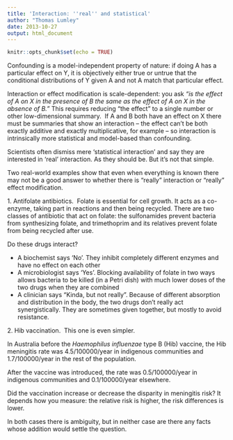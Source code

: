 ```yaml
---
title: 'Interaction: ''real'' and statistical'
author: "Thomas Lumley"
date: 2013-10-27
output: html_document
---
```


```r
knitr::opts_chunk$set(echo = TRUE)
```
Confounding is a model-independent property of nature: if doing A has a particular effect on Y, it is objectively either true or untrue that the conditional distributions of Y given A and not A match that particular effect. 

Interaction or effect modification is scale-dependent: you ask _"is the effect of A on X in the presence of B the same as the effect of A on X in the absence of B."_ This requires reducing "the effect" to a single number or other low-dimensional summary.  If A and B both have an effect on X there must be summaries that show an interaction -- the effect can't be both exactly additive and exactly multiplicative, for example -- so interaction is intrinsically more statistical and model-based than confounding.

Scientists often dismiss mere 'statistical interaction' and say they are interested in 'real' interaction. As they should be. But it's not that simple.

Two real-world examples show that even when everything is known there may not be a good answer to whether there is "really" interaction or "really" effect modification.

1\. Antifolate antibiotics.  Folate is essential for cell growth. It acts as a co-enzyme, taking part in reactions and then being recycled. There are two classes of antibiotic that act on folate: the sulfonamides prevent bacteria from synthesizing folate, and trimethoprim and its relatives prevent folate from being recycled after use. 

Do these drugs interact?

*   A biochemist says 'No'. They inhibit completely different enzymes and have no effect on each other
*   A microbiologist says 'Yes'. Blocking availability of folate in two ways allows bacteria to be killed (in a Petri dish) with much lower doses of the two drugs when they are combined
*   A clinician says "Kinda, but not really". Because of different absorption and distribution in the body, the two drugs don't really act synergistically. They are sometimes given together, but mostly to avoid resistance. 

2\. Hib vaccination.  This one is even simpler.

In Australia before the _Haemophilus influenzae_ type B (Hib) vaccine, the Hib meningitis rate was 4.5/100000/year in indigenous communities and 1.7/100000/year in the rest of the population.

After the vaccine was introduced, the rate was 0.5/100000/year in indigenous communities and 0.1/100000/year elsewhere.

Did the vaccination increase or decrease the disparity in meningitis risk? It depends how you measure: the relative risk is higher, the risk differences is lower. 

In both cases there is ambiguity, but in neither case are there any facts whose addition would settle the question. 
